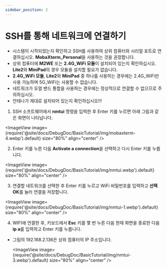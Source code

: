 ```yaml
---
sidebar_position: 2
---
```


# SSH를 통해 네트워크에 연결하기


* 시스템이 시작되었는지 확인하고 SSH를 사용하여 상위 컴퓨터와 시리얼 포트로 연결하십시오. **MobaXterm_Personal**을 사용하는 것을 권장합니다.
* 상위 컴퓨터에 **M2WE** 또는 **2.4G_WiFi 모듈**이 설치되어 있는지 확인하십시오. **Lite2**와 **MiniPad**의 경우 모듈을 설치할 필요가 없습니다.
* **2.4G_WiFi 모듈**, **Lite2**와 **MiniPad** 중 하나를 사용하는 경우에는 2.4G_WiFi만 사용 가능하며 5G_WiFi는 사용할 수 없습니다.
* 네트워크가 듀얼 밴드 통합을 사용하는 경우에는 정상적으로 연결할 수 없으므로 주의하십시오.
* 안테나가 제대로 설치되어 있는지 확인하십시오!!!

 1. SSH 소프트웨어에서 **nmtui** 명령을 입력한 후 Enter 키를 누르면 아래 그림과 같은 화면이 나타납니다.

  <ImageView image={require('@site/docs/DebugDoc/BasicTutorial/img/mobaxterm-4.webp').default} size="80%" align="center" />

 2. Enter 키를 누른 다음 **Activate a connection**을 선택하고 다시 Enter 키를 누릅니다.

  <ImageView image={require('@site/docs/DebugDoc/BasicTutorial/img/nmtui.webp').default} size="80%" align="center" />

 3. 연결할 네트워크를 선택한 후 Enter 키를 누르고 WiFi 비밀번호를 입력하고 **선택 OK**를 눌러 연결을 저장합니다.

   <ImageView image={require('@site/docs/DebugDoc/BasicTutorial/img/nmtui-1.webp').default} size="80%" align="center" />

 4. WIFI에 연결한 후, 키보드에서 **Esc** 키를 몇 번 누른 다음 현재 화면을 종료한 다음 **ip a**를 입력하고 Enter 키를 누릅니다.

 * 그림의 192.168.2.136은 상위 컴퓨터의 IP 주소입니다.

    <ImageView image={require('@site/docs/DebugDoc/BasicTutorial/img/nmtui-3.webp').default} size="80%" align="center" />